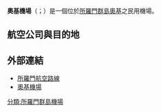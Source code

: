 {{Airport infobox
| box-width        = 35%
| airport_name     = 奧基機場<br>Auki Airport
| type             = 民用
| city             = [[所羅門群島|所羅門群島]][[奧基|奧基]]
| location         = [[所羅門群島|所羅門群島]][[奧基|奧基]]
| IATA             = AKS
| ICAO             = AGGA
| coordinates  = {{coord|8|41|52|S|160|40|51|E|type:airport|display=inline}}
| runway1_heading  = 1/19
| runway1_feet     = 3,279
| runway1_meter    = 1,000
| runway1_surface  = 泥土
}}
'''奧基機場'''（{{lang-en|Auki Airport}}；{{airport codes|AKS|AGGA}}）是一個位於[[所羅門群島|所羅門群島]][[奧基|奧基]]之民用機場。
==航空公司與目的地==
{{Airport-dest-list
|所羅門航空|霍尼亞拉
}}

==外部連結==
*[https://web.archive.org/web/20070127174833/http://www.solomonairlines.com.au/domesticroutemap.htm 所羅門航空路線]
*[http://flightfield.com/index.php/aeronautical-data/airports/378-agga 奧基機場]{{dead link|date=2017年12月 |bot=InternetArchiveBot |fix-attempted=yes }}

{{airport-stub}}
[[分類:所羅門群島機場|分類:所羅門群島機場]]